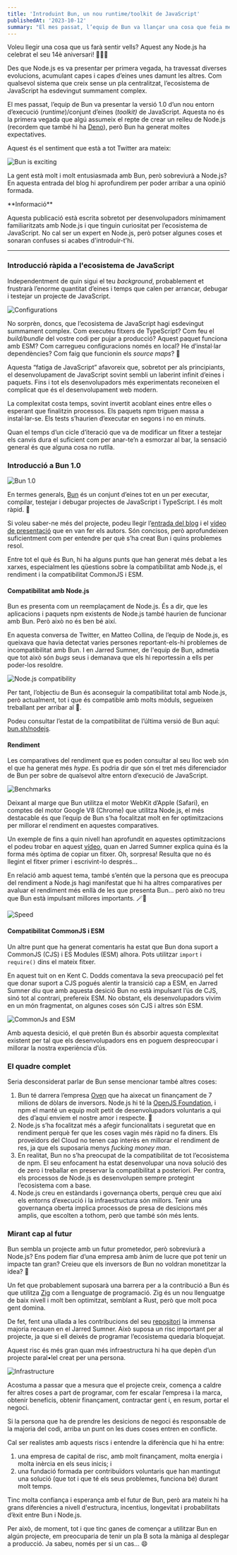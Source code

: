 ```yaml
---
title: 'Introduint Bun, un nou runtime/toolkit de JavaScript'
publishedAt: '2023-10-12'
summary: "El mes passat, l’equip de Bun va llançar una cosa que feia mesos que estava coent discretament: un nou runtime/toolkit de JavaScript. Aquesta entrada parla de quin pot ser el seu futur."
---
```


Voleu llegir una cosa que us farà sentir vells? Aquest any Node.js ha celebrat el seu 14è aniversari! 👵🏻🍻

Des que Node.js es va presentar per primera vegada, ha travessat diverses evolucions, acumulant capes i capes d’eines unes damunt les altres. Com qualsevol sistema que creix sense un pla centralitzat, l’ecosistema de JavaScript ha esdevingut summament complex.

El mes passat, l’equip de Bun va presentar la versió 1.0 d’un nou entorn d’execució (*runtime*)/conjunt d’eines (*toolkit)* de JavaScript. Aquesta no és la primera vegada que algú assumeix el repte de crear un relleu de Node.js (recordem que també hi ha [Deno](https://deno.com/)), però Bun ha generat moltes expectatives.

Aquest és el sentiment que està a tot Twitter ara mateix:

<Image
  alt="Bun is exciting"
  src="/images/bun-un-nou-runtime-de-javascript/bun-is-exciting.png"
  width={550}
  height={620}
/>

La gent està molt i molt entusiasmada amb Bun, però sobreviurà a Node.js? En aquesta entrada del blog hi aprofundirem per poder arribar a una opinió formada.

<Callout emoji="ℹ️">
  **Informació**

  Aquesta publicació està escrita sobretot per desenvolupadors mínimament familiaritzats amb Node.js i que tinguin curiositat per l’ecosistema de JavaScript. No cal ser un expert en Node.js, però potser algunes coses et sonaran confuses si acabes d'introduir-t'hi.
</Callout>

---

### Introducció ràpida a l'ecosistema de JavaScript

Independentment de quin sigui el teu *background*, probablement et frustrarà l’enorme quantitat d’eines i temps que calen per arrancar, debugar i testejar un projecte de JavaScript.

<Image
  alt="Configurations"
  src="/images/bun-un-nou-runtime-de-javascript/configs.png"
  width={550}
  height={620}
/>

No sorprèn, doncs, que l’ecosistema de JavaScript hagi esdevingut summament complex. Com executeu fitxers de TypeScript? Com feu el *build/bundle* del vostre codi per pujar a producció? Aquest paquet funciona amb ESM? Com carregueu configuracions només en local? He d’instal·lar dependències? Com faig que funcionin els *source maps*? 🤯

Aquesta “fatiga de JavaScript” afavoreix que, sobretot per als principiants, el desenvolupament de JavaScript sovint sembli un laberint infinit d’eines i paquets. Fins i tot els desenvolupadors més experimentats reconeixen el complicat que és el desenvolupament web modern.

La complexitat costa temps, sovint invertit acoblant eines entre elles o esperant que finalitzin processos. Els paquets npm triguen massa a instal·lar-se. Els tests s’haurien d’executar en segons i no en minuts.

Quan el temps d’un cicle d’iteració que va de modificar un fitxer a testejar els canvis dura el suficient com per anar-te’n a esmorzar al bar, la sensació general és que alguna cosa no rutlla.

### Introducció a Bun 1.0

<Image
  alt="Bun 1.0"
  src="/images/bun-un-nou-runtime-de-javascript/bun.png"
  width={550}
  height={620}
/>

En termes generals, [Bun](https://bun.sh/) és un conjunt d’eines <GradientText from="from-pink-500" via="via-rose-100" to="to-rose-100">tot en un</GradientText> per executar, compilar, testejar i debugar projectes de JavaScript i TypeScript. I és molt ràpid. 🚀

Si voleu saber-ne més del projecte, podeu llegir l’[entrada del blog](https://bun.sh/blog/bun-v1.0) i el [vídeo de presentació](https://www.youtube.com/watch?v=BsnCpESUEqM) que en van fer els autors. Són concisos, però aprofundeixen suficientment com per entendre per què s’ha creat Bun i quins problemes resol.

Entre tot el què és Bun, hi ha alguns punts que han generat més debat a les xarxes, especialment les qüestions sobre la compatibilitat amb Node.js, el rendiment i la compatibilitat CommonJS i ESM.

#### Compatibilitat amb Node.js

Bun es presenta com un reemplaçament de Node.js. És a dir, que les aplicacions i paquets npm existents de Node.js també haurien de funcionar amb Bun. Però això no és ben bé així.

En aquesta conversa de Twitter, en Matteo Collina, de l’equip de Node.js, es queixava que havia detectat varies persones reportant-els-hi problemes de incompatibilitat amb Bun. I en Jarred Sumner, de l'equip de Bun, admetia que tot això són *bugs* seus i demanava que els hi reportessin a ells per poder-los resoldre.

<Image
  alt="Node.js compatibility"
  src="/images/bun-un-nou-runtime-de-javascript/node-compatibility.png"
  width={550}
  height={620}
/>

Per tant, l’objectiu de Bun és aconseguir la compatibilitat total amb Node.js, però actualment, tot i que és compatible amb molts mòduls, segueixen treballant per arribar al 💯. 

Podeu consultar l’estat de la compatibilitat de l’última versió de Bun aquí: [bun.sh/nodejs](http://bun.sh/nodejs).

#### Rendiment

Les comparatives del rendiment que es poden consultar al seu lloc web són el que ha generat més *hype*. Es podria dir que són el tret més diferenciador de Bun per sobre de qualsevol altre entorn d’execució de JavaScript.

<Image
  alt="Benchmarks"
  src="/images/bun-un-nou-runtime-de-javascript/benchmarks.png"
  width={795}
  height={620}
/>

Deixant al marge que Bun utilitza el motor WebKit d’Apple (Safari), en comptes del motor Google V8 (Chrome) que utilitza Node.js, el més destacable és que l’equip de Bun s’ha focalitzat molt en fer optimitzacions per millorar el rendiment en aquestes comparatives.

Un exemple de fins a quin nivell han aprofundit en aquestes optimitzacions el podeu trobar en aquest [vídeo](https://www.youtube.com/watch?v=eF48Ar-JjT8), quan en Jarred Sumner explica quina és la forma més òptima de copiar un fitxer. Oh, sorpresa! Resulta que no és llegint el fitxer primer i escrivint-lo després…

En relació amb aquest tema, també s’entén que la persona que es preocupa del rendiment a Node.js hagi manifestat que hi ha altres comparatives per avaluar el rendiment més enllà de les que presenta Bun… però això no treu que Bun està impulsant millores importants. 🪄💫

<Image
  alt="Speed"
  src="/images/bun-un-nou-runtime-de-javascript/speed.png"
  width={550}
  height={620}
/>

#### Compatibilitat CommonJS i ESM 

Un altre punt que ha generat comentaris ha estat que Bun dona suport a CommonJS (CJS) i ES Modules (ESM) alhora. Pots utilitzar `import` i `require()` dins el mateix fitxer.

En aquest tuit on en Kent C. Dodds comentava la seva preocupació pel fet que donar suport a CJS pogués alentir la transició cap a ESM, en Jarred Sumner diu que amb aquesta desició Bun no està impulsant l’ús de CJS, sinó tot al contrari, prefereix ESM. No obstant, els desenvolupadors vivim en un món fragmentat, on algunes coses són CJS i altres són ESM.

<Image
  alt="CommonJs and ESM"
  src="/images/bun-un-nou-runtime-de-javascript/commonjs.png"
  width={550}
  height={620}
/>

Amb aquesta desició, el què pretén Bun és absorbir aquesta complexitat existent per tal que els desenvolupadors ens en poguem despreocupar i millorar la nostra experiència d’ús.

### El quadre complet 

Seria desconsiderat parlar de Bun sense mencionar també altres coses:

1. Bun té darrera l’empresa [Oven](https://oven.sh/) que ha aixecat un finançament de 7 milions de dòlars de inversors. Node.js hi té la [OpenJS Foundation](https://openjsf.org/), i npm el manté un equip molt petit de desenvolupadors voluntaris a qui des d’aquí enviem el nostre amor i respecte. 💖
2. Node.js s’ha focalitzat més a afegir funcionalitats i seguretat que en rendiment perquè fer que les coses vagin més ràpid no fa diners. Els proveïdors del Cloud no tenen cap interès en millorar el rendiment de res, ja que els suposaria menys <GradientText from="from-green-500" via="via-emerald-100" to="to-green-100">*fucking money man*</GradientText>.
3. En realitat, Bun no s’ha preocupat de la compatibilitat de tot l’ecosistema de npm. El seu enfocament ha estat desenvolupar una nova solució des de zero i treballar en preservar la compatibilitat a posteriori. Per contra, els processos de Node.js es desenvolupen sempre protegint l’ecosistema com a base.
4. Node.js creu en estàndards i governança oberts, perquè creu que així els entorns d’execució i la infraestructura són millors. Tenir una governança oberta implica processos de presa de desicions més amplis, que escolten a tothom, però que també són més lents.

### Mirant cap al futur 

Bun sembla un projecte amb un futur prometedor, però sobreviurà a Node.js? Ens podem fiar d’una empresa amb ànim de lucre que pot tenir un impacte tan gran? Creieu que els inversors de Bun no voldran monetitzar la idea? 🤔

Un fet que probablement suposarà una barrera per a la contribució a Bun és que utilitza [Zig](https://ziglang.org/) com a llenguatge de programació. Zig és un nou llenguatge de baix nivell i molt ben optimitzat, semblant a Rust, però que molt poca gent domina.

De fet, fent una ullada a les contribucions del seu [repositori](https://github.com/oven-sh/bun/graphs/contributors) la immensa majoria recauen en el Jarred Sumner. Això suposa un risc important per al projecte, ja que si ell deixés de programar l’ecosistema quedaria bloquejat.

Aquest risc és més gran quan més infraestructura hi ha que depèn d’un projecte paral•lel creat per una persona.

<Image
  alt="Infrastructure"
  src="/images/bun-un-nou-runtime-de-javascript/modern-infrastructure.png"
  width={550}
  height={620}
/>

Acostuma a passar que a mesura que el projecte creix, comença a caldre fer altres coses a part de programar, com fer escalar l’empresa i la marca, obtenir beneficis, obtenir finançament, contractar gent i, en resum, portar el negoci.

Si la persona que ha de prendre les desicions de negoci és responsable de la majoria del codi, arriba un punt on les dues coses entren en conflicte.

Cal ser realistes amb aquests riscs i entendre la diferència que hi ha entre:

1. una empresa de capital de risc, amb molt finançament, molta energia i molta inèrcia en els seus inicis; i
2. una fundació formada per contribuïdors voluntaris que han mantingut una solució (que tot i que té els seus problemes, funciona bé) durant molt temps.

Tinc molta confiança i esperança amb el futur de Bun, però ara mateix hi ha grans diferències a nivell d'estructura, incentius, longevitat i probabilitats d’èxit entre Bun i Node.js.

Per això, de moment, tot i que tinc ganes de començar a utilitzar Bun en algún projecte, em preocuparia de tenir un pla B sota la màniga al desplegar a producció. Ja sabeu, només per si un cas… 😄